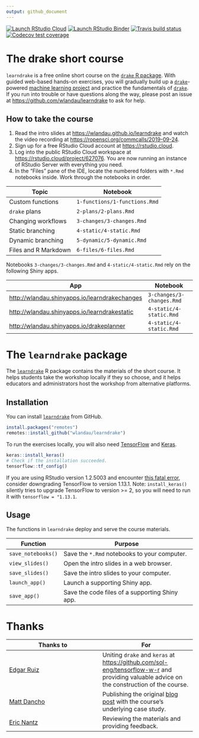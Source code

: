 ```yaml
---
output: github_document
---
```


[![Launch RStudio Cloud](https://img.shields.io/badge/RStudio-Cloud-blue)](https://rstudio.cloud/project/627076)
[![Launch RStudio Binder](http://mybinder.org/badge_logo.svg)](https://mybinder.org/v2/gh/wlandau/learndrake/binder?urlpath=rstudio)
[![Travis build status](https://travis-ci.org/wlandau/learndrake.svg?branch=master)](https://travis-ci.org/wlandau/learndrake)
[![Codecov test coverage](https://codecov.io/gh/wlandau/learndrake/branch/master/graph/badge.svg)](https://codecov.io/gh/wlandau/learndrake?branch=master)

# The drake short course

`learndrake` is a free online short course on the [`drake` R package](https://github.com/ropensci/drake). With guided web-based hands-on exercises, you will gradually build up a [`drake`](https://github.com/ropensci/drake)-powered [machine learning project](https://blogs.rstudio.com/tensorflow/posts/2018-01-11-keras-customer-churn/) and practice the fundamentals of  [`drake`](https://github.com/ropensci/drake). If you run into trouble or have questions along the way, please post an issue at <https://github.com/wlandau/learndrake> to ask for help.

## How to take the course

1. Read the intro slides at <https://wlandau.github.io/learndrake> and watch the video recording at <https://ropensci.org/commcalls/2019-09-24>.
2. Sign up for a free RStudio Cloud account at <https://rstudio.cloud>.
3. Log into the public RStudio Cloud workspace at <https://rstudio.cloud/project/627076>. You are now running an instance of RStudio Server with everything you need.
4. In the "Files" pane of the IDE, locate the numbered folders with `*.Rmd` notebooks inside. Work through the notebooks in order.

Topic | Notebook
---|---
Custom functions | `1-functions/1-functions.Rmd`
`drake` plans | `2-plans/2-plans.Rmd`
Changing workflows | `3-changes/3-changes.Rmd`
Static branching | `4-static/4-static.Rmd`
Dynamic branching | `5-dynamic/5-dynamic.Rmd`
Files and R Markdown | `6-files/6-files.Rmd`

Notebooks `3-changes/3-changes.Rmd` and `4-static/4-static.Rmd` rely on the following Shiny apps.

App | Notebook | 
---|---
 <http://wlandau.shinyapps.io/learndrakechanges> | `3-changes/3-changes.Rmd`
<http://wlandau.shinyapps.io/learndrakestatic> | `4-static/4-static.Rmd`
<http://wlandau.shinyapps.io/drakeplanner> | `4-static/4-static.Rmd`

# The `learndrake` package

The [`learndrake`](https://github.com/wlandau/learndrake) R package contains the materials of the short course. It helps students take the workshop locally if they so choose, and it helps educators and administrators host the workshop from alternative platforms.

## Installation 

You can install [`learndrake`](https://github.com/wlandau/learndrake) from GitHub.

```r
install.packages("remotes")
remotes::install_github("wlandau/learndrake")
```

To run the exercises locally, you will also need [TensorFlow](https://www.tensorflow.org) and [Keras](https://keras.io/).

```r
keras::install_keras()
# Check if the installation succeeded.
tensorflow::tf_config()
```

If you are using RStudio version 1.2.5003 and encounter [this fatal error](https://github.com/rstudio/rstudio/issues/6049), consider downgrading TensorFlow to version 1.13.1. Note: `install_keras()` silently tries to upgrade TensorFlow to version >= 2, so you will need to run it with `tensorflow = "1.13.1`.

## Usage

The functions in `learndrake` deploy and serve the course materials.

Function | Purpose
---|---
`save_notebooks()` | Save the `*.Rmd` notebooks to your computer.
`view_slides()` | Open the intro slides in a web browser.
`save_slides()` | Save the intro slides to your computer.
`launch_app()` | Launch a supporting Shiny app.
`save_app()` | Save the code files of a supporting Shiny app.

# Thanks

Thanks to | For
---|---
[Edgar Ruiz](https://github.com/edgararuiz) | Uniting `drake` and `keras` at <https://github.com/sol-eng/tensorflow-w-r> and providing valuable advice on the construction of the course.
[Matt Dancho](https://github.com/mdancho84) | Publishing the original [blog post](https://blogs.rstudio.com/tensorflow/posts/2018-01-11-keras-customer-churn/) with the course's underlying case study.
[Eric Nantz](https://github.com/rpodcast) | Reviewing the materials and providing feedback.
